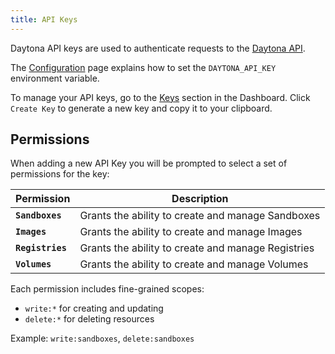 ```yaml
---
title: API Keys
---
```


Daytona API keys are used to authenticate requests to the [Daytona API](/docs/tools/api).

The [Configuration](/docs/configuration) page explains how to set the `DAYTONA_API_KEY` environment variable.

To manage your API keys, go to the [Keys](https://app.daytona.io/dashboard/keys) section in the Dashboard. Click `Create Key` to generate a new key and copy it to your clipboard.

## Permissions

When adding a new API Key you will be prompted to select a set of permissions for the key:

| Permission | Description |
|------------|-------------|
| **`Sandboxes`** | Grants the ability to create and manage Sandboxes |
| **`Images`** | Grants the ability to create and manage Images |
| **`Registries`** | Grants the ability to create and manage Registries |
| **`Volumes`** | Grants the ability to create and manage Volumes |

Each permission includes fine-grained scopes:  

- `write:*` for creating and updating  
- `delete:*` for deleting resources  

Example: `write:sandboxes`, `delete:sandboxes`